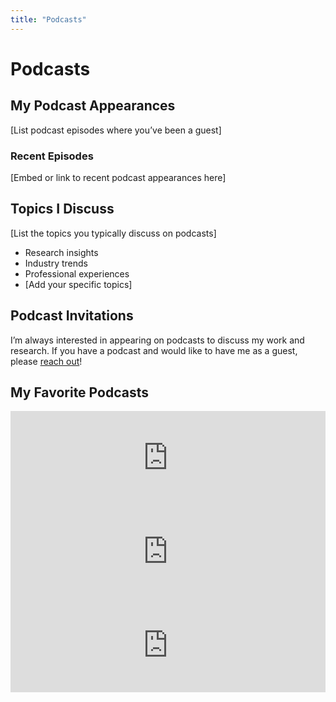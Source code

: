 ```yaml
---
title: "Podcasts"
---
```


# Podcasts

## My Podcast Appearances

[List podcast episodes where you've been a guest] 

### Recent Episodes

[Embed or link to recent podcast appearances here]

## Topics I Discuss

[List the topics you typically discuss on podcasts]

- Research insights
- Industry trends
- Professional experiences
- [Add your specific topics]

## Podcast Invitations

I'm always interested in appearing on podcasts to discuss my work and research. If you have a podcast and would like to have me as a guest, please [reach out](mailto:jacobmcpherson@utexas.edu)!

## My Favorite Podcasts

<iframe 
    src="https://open.spotify.com/embed/show/2MydwKJpiKwiNRdxIzvFIt" 
    width="100%" 
    height="150" 
    frameborder="0" 
    allowtransparency="true" 
    allow="encrypted-media">
</iframe>

<iframe 
    src="https://open.spotify.com/embed/show/7jqm8WKNGpP2N7bjWyKBrt" 
    width="100%" 
    height="150" 
    frameborder="0" 
    allowtransparency="true" 
    allow="encrypted-media">
</iframe>

<iframe 
    src="https://open.spotify.com/embed/show/1D79kHPArirj7kVhQUBBCE" 
    width="100%" 
    height="150" 
    frameborder="0" 
    allowtransparency="true" 
    allow="encrypted-media">
</iframe>
